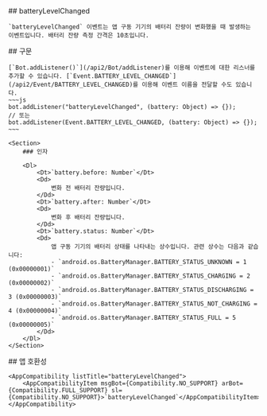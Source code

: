 
<Section>
    ## batteryLevelChanged

    `batteryLevelChanged` 이벤트는 앱 구동 기기의 배터리 잔량이 변화했을 때 발생하는 이벤트입니다. 배터리 잔량 측정 간격은 10초입니다.
</Section>
<Section>
    ## 구문

    [`Bot.addListener()`](/api2/Bot/addListener)를 이용해 이벤트에 대한 리스너를 추가할 수 있습니다. [`Event.BATTERY_LEVEL_CHANGED`](/api2/Event/BATTERY_LEVEL_CHANGED)를 이용해 이벤트 이름을 전달할 수도 있습니다.
    ~~~js
    bot.addListener("batteryLevelChanged", (battery: Object) => {});
    // 또는
    bot.addListener(Event.BATTERY_LEVEL_CHANGED, (battery: Object) => {});
    ~~~

    <Section>
        ### 인자

        <Dl>
            <Dt>`battery.before: Number`</Dt>
            <Dd>
                변화 전 배터리 잔량입니다.
            </Dd>
            <Dt>`battery.after: Number`</Dt>
            <Dd>
                변화 후 배터리 잔량입니다.
            </Dd>
            <Dt>`battery.status: Number`</Dt>
            <Dd>
                앱 구동 기기의 배터리 상태를 나타내는 상수입니다. 관련 상수는 다음과 같습니다:
                - `android.os.BatteryManager.BATTERY_STATUS_UNKNOWN = 1 (0x00000001)`
                - `android.os.BatteryManager.BATTERY_STATUS_CHARGING = 2 (0x00000002)`
                - `android.os.BatteryManager.BATTERY_STATUS_DISCHARGING = 3 (0x00000003)`
                - `android.os.BatteryManager.BATTERY_STATUS_NOT_CHARGING = 4 (0x00000004)`
                - `android.os.BatteryManager.BATTERY_STATUS_FULL = 5 (0x00000005)`
            </Dd>
        </Dl>
    </Section>
</Section>
<Section>
    ## 앱 호환성

    <AppCompatibility listTitle="batteryLevelChanged">
        <AppCompatibilityItem msgBot={Compatibility.NO_SUPPORT} arBot={Compatibility.FULL_SUPPORT} sl={Compatibility.NO_SUPPORT}>`batteryLevelChanged`</AppCompatibilityItem>
    </AppCompatibility>
</Section>
